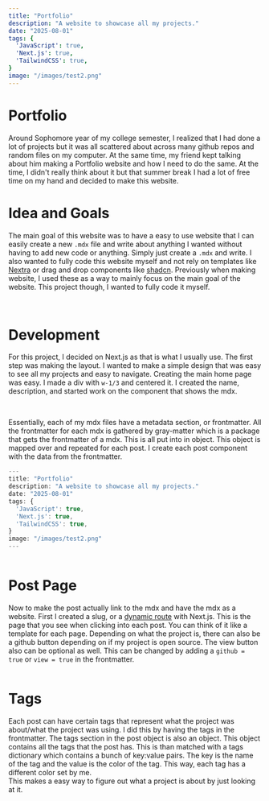 ```yaml
---
title: "Portfolio"
description: "A website to showcase all my projects."
date: "2025-08-01"
tags: {
  'JavaScript': true,
  'Next.js': true,
  'TailwindCSS': true,
}
image: "/images/test2.png"
---
```


# Portfolio

Around Sophomore year of my college semester, I realized that I had done a lot of projects but it was all scattered about across many github repos and random files on my computer. At the same time, my friend kept talking about him making a Portfolio website and how I need to do the same. At the time, I didn't really think about it but that summer break I had a lot of free time on my hand and decided to make this website. 

# Idea and Goals
The main goal of this website was to have a easy to use website that I can easily create a new `.mdx` file and write about anything I wanted without having to add new code or anything. Simply just create a `.mdx` and write. I also wanted to fully code this website myself and not rely on templates like [Nextra](https://nextra.site/) or drag and drop components like [shadcn](https://ui.shadcn.com/). Previously when making website, I used these as a way to mainly focus on the main goal of the website. This project though, I wanted to fully code it myself.

<br/>

# Development
For this project, I decided on Next.js as that is what I usually use. The first step was making the layout. I wanted to make a simple design that was easy to see all my projects and easy to navigate. Creating the main home page was easy. I made a div with `w-1/3` and centered it. I created the name, description, and started work on the component that shows the mdx. 

<br/>

Essentially, each of my mdx files have a metadata section, or frontmatter. All the frontmatter for each mdx is gathered by gray-matter which is a package that gets the frontmatter of a mdx. This is all put into in object. This object is mapped over and repeated for each post. I create each post component with the data from the frontmatter.

```jsx
---
title: "Portfolio"
description: "A website to showcase all my projects."
date: "2025-08-01"
tags: {
  'JavaScript': true,
  'Next.js': true,
  'TailwindCSS': true,
}
image: "/images/test2.png"
---
```
<Image src="/images/portfolio/post.png" width={1000} height={1000} alt="" description="Frontmatter and Component."/>

# Post Page

Now to make the post actually link to the mdx and have the mdx as a website. First I created a slug, or a [dynamic route](https://nextjs.org/docs/pages/building-your-application/routing/dynamic-routes) with Next.js. This is the page that you see when clicking into each post. You can think of it like a template for each page. Depending on what the project is, there can also be a github button depending on if my project is open source. The view button also can be optional as well. This can be changed by adding a `github = true` or `view = true` in the frontmatter. 

<Image src="/images/portfolio/testpage.png" width={1000} height={1000} alt="" description="A default page made by a mostly empty mdx"/>


# Tags
Each post can have certain tags that represent what the project was about/what the project was using. I did this by having the tags in the frontmatter. The tags section in the post object is also an object. This object contains all the tags that the post has. This is than matched with a tags dictionary which contains a bunch of key:value pairs. The key is the name of the tag and the value is the color of the tag. This way, each tag has a different color set by me. 
<br/>
This makes a easy way to figure out what a project is about by just looking at it. 

